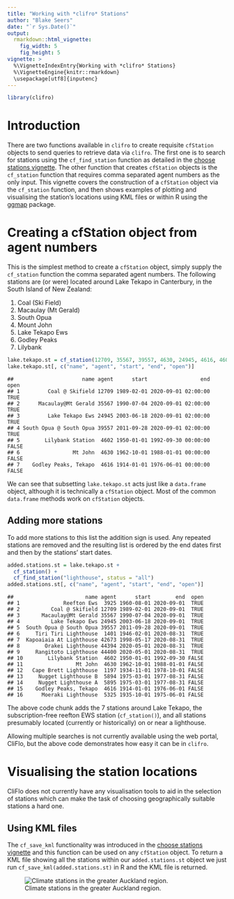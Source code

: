 ```yaml
---
title: "Working with *clifro* Stations"
author: "Blake Seers"
date: "`r Sys.Date()`"
output: 
  rmarkdown::html_vignette:
    fig_width: 5
    fig_height: 5
vignette: >
  %\VignetteIndexEntry{Working with *clifro* Stations}
  %\VignetteEngine{knitr::rmarkdown}
  \usepackage[utf8]{inputenc}
---
```


```r
library(clifro)
```
# Introduction

There are two functions available in `clifro` to create requisite `cfStation`
objects to send queries to retrieve data via `clifro`. The first one is to 
search for stations using the `cf_find_station` function as detailed in the 
[choose stations vignette][chooseStations]. The other function that creates
`cfStation` objects is the `cf_station` function that requires comma separated 
agent numbers as the only input. This vignette covers the construction of a 
`cfStation`  object via the `cf_station` function, and then shows examples of 
plotting and visualising the station's locations using KML files or within R
using the [ggmap](https://cran.r-project.org/package=ggmap)
package.

# Creating a cfStation object from agent numbers

This is the simplest method to create a `cfStation` object, simply supply the 
`cf_station` function the comma separated agent numbers. The following stations 
are (or were) located around Lake Tekapo in Canterbury, in the South Island of 
New Zealand:

1. Coal (Ski Field)
1. Macaulay (Mt Gerald)
1. South Opua
1. Mount John
1. Lake Tekapo Ews
1. Godley Peaks
1. Lilybank

```r
lake.tekapo.st = cf_station(12709, 35567, 39557, 4630, 24945, 4616, 4602)
lake.tekapo.st[, c("name", "agent", "start", "end", "open")]
```

```
##                      name agent      start                 end  open
## 1         Coal @ Skifield 12709 1989-02-01 2020-09-01 02:00:00  TRUE
## 2      Macaulay@Mt Gerald 35567 1990-07-04 2020-09-01 02:00:00  TRUE
## 3         Lake Tekapo Ews 24945 2003-06-18 2020-09-01 02:00:00  TRUE
## 4 South Opua @ South Opua 39557 2011-09-28 2020-09-01 02:00:00  TRUE
## 5        Lilybank Station  4602 1950-01-01 1992-09-30 00:00:00 FALSE
## 6                 Mt John  4630 1962-10-01 1988-01-01 00:00:00 FALSE
## 7    Godley Peaks, Tekapo  4616 1914-01-01 1976-06-01 00:00:00 FALSE
```

We can see that subsetting `lake.tekapo.st` acts just like a `data.frame` 
object, although it is technically a `cfStation` object. Most of the common 
`data.frame` methods work on `cfStation` objects.

## Adding more stations

To add more stations to this list the addition sign is used. Any repeated 
stations are removed and the resulting list is ordered by the end dates first 
and then by the stations' start dates.

```r
added.stations.st = lake.tekapo.st + 
  cf_station() + 
  cf_find_station("lighthouse", status = "all")
added.stations.st[, c("name", "agent", "start", "end", "open")]
```

```
##                       name agent      start        end  open
## 1              Reefton Ews  3925 1960-08-01 2020-09-01  TRUE
## 2          Coal @ Skifield 12709 1989-02-01 2020-09-01  TRUE
## 3       Macaulay@Mt Gerald 35567 1990-07-04 2020-09-01  TRUE
## 4          Lake Tekapo Ews 24945 2003-06-18 2020-09-01  TRUE
## 5  South Opua @ South Opua 39557 2011-09-28 2020-09-01  TRUE
## 6     Tiri Tiri Lighthouse  1401 1946-02-01 2020-08-31  TRUE
## 7  Kapoaiaia At Lighthouse 42673 1998-05-17 2020-08-31  TRUE
## 8        Orakei Lighthouse 44394 2020-05-01 2020-08-31  TRUE
## 9     Rangitoto Lighthouse 44400 2020-05-01 2020-08-31  TRUE
## 10        Lilybank Station  4602 1950-01-01 1992-09-30 FALSE
## 11                 Mt John  4630 1962-10-01 1988-01-01 FALSE
## 12   Cape Brett Lighthouse  1197 1934-11-01 1978-10-01 FALSE
## 13     Nugget Lighthouse B  5894 1975-03-01 1977-08-31 FALSE
## 14     Nugget Lighthouse A  5895 1975-03-01 1977-08-31 FALSE
## 15    Godley Peaks, Tekapo  4616 1914-01-01 1976-06-01 FALSE
## 16      Moeraki Lighthouse  5325 1935-10-01 1975-06-01 FALSE
```

The above code chunk adds the 7 stations around Lake Tekapo, the 
subscription-free reefton EWS station (`cf_station()`), and all stations presumably located 
(currently or historically) on or near a lighthouse.

Allowing multiple searches is not
currently available using the web portal, CliFlo, but the above code 
demonstrates how easy it can be in `clifro`.

# Visualising the station locations
CliFlo does not currently have any visualisation tools to aid in the selection 
of stations which can make the task of choosing geographically suitable stations
a hard one.

## Using KML files
The `cf_save_kml` functionality was introduced in the 
[choose stations vignette][chooseStations] and this function can be used on any 
`cfStation` object. To return a KML file showing all the stations within our
`added.stations.st` object we just run `cf_save_kml(added.stations.st)` in R
and the KML file is returned.

![Climate stations in the greater Auckland region.](figures/map.png)

[chooseStations]: choose-station.html
